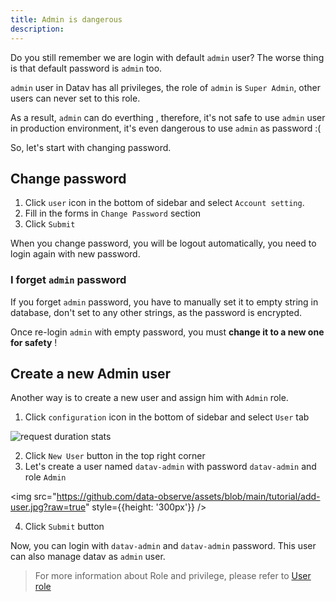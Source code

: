 ```yaml
---
title: Admin is dangerous 
description: 
---
```


Do you still remember we are login with default `admin` user? The worse thing is that default password is `admin` too.

`admin` user in Datav has all privileges, the role of `admin` is `Super Admin`, other users can never set to this role.

As a result,  `admin` can do everthing , therefore, it's not safe to use `admin` user in production environment, it's even dangerous to use `admin` as password :(

So, let's start with changing password.

## Change password 

1. Click `user` icon in the bottom of sidebar and select `Account setting`.
2. Fill in the forms in `Change Password` section 
3. Click `Submit`

When you change password, you will be logout automatically, you need to login again with new password.

### I forget `admin` password 

If you forget `admin` password, you have to manually set it to empty string  in database, don't set to any other strings, as the password is encrypted. 

Once re-login `admin` with empty password, you must **change it to a new one for safety** !


## Create a new Admin user 

Another way is to create a new user and assign him with `Admin` role.

1. Click `configuration` icon in the bottom of sidebar and select `User` tab

![request duration stats](https://github.com/data-observe/assets/blob/main/tutorial/user-table.jpg?raw=true)

2. Click `New User` button in the top right corner
3. Let's create a user named `datav-admin` with password `datav-admin` and role `Admin`

<img src="https://github.com/data-observe/assets/blob/main/tutorial/add-user.jpg?raw=true" style={{height: '300px'}} />

4. Click `Submit` button

Now, you can login with `datav-admin` and `datav-admin` password. This user can also manage datav as `admin` user. 

> For more information about Role and privilege, please refer to [User role](/docs/role)
